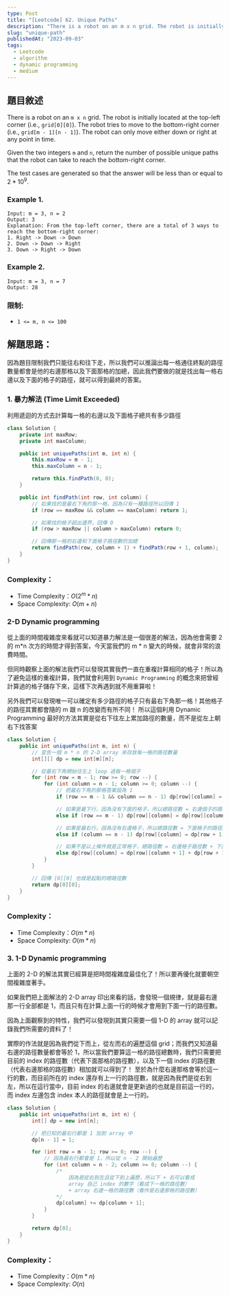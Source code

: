 ```yaml
---
type: Post
title: "[Leetcode] 62. Unique Paths"
description: "There is a robot on an m x n grid. The robot is initially located at the top-left corner."
slug: "unique-path"
publishedAt: "2023-09-03"
tags:
  - Leetcode
  - algorithm
  - dynamic programming
  - medium
---
```


## 題目敘述

There is a robot on an `m x n` grid. The robot is initially located at the top-left corner (i.e., `grid[0][0]`). The robot tries to move to the bottom-right corner (i.e., `grid[m - 1][n - 1]`). The robot can only move either down or right at any point in time.

Given the two integers `m` and `n`, return the number of possible unique paths that the robot can take to reach the bottom-right corner.

The test cases are generated so that the answer will be less than or equal to $2 * 10^9$.

### Example 1.

```
Input: m = 3, n = 2
Output: 3
Explanation: From the top-left corner, there are a total of 3 ways to reach the bottom-right corner:
1. Right -> Down -> Down
2. Down -> Down -> Right
3. Down -> Right -> Down
```

### Example 2.

```
Input: m = 3, n = 7
Output: 28
```

### 限制:

- `1 <= m, n <= 100`

## 解題思路：

因為題目限制我們只能往右和往下走，所以我們可以推論出每一格通往終點的路徑數量都會是他的右邊那格以及下面那格的加總，因此我們要做的就是找出每一格右邊以及下面的格子的路徑，就可以得到最終的答案。

### 1. 暴力解法 (Time Limit Exceeded)

利用遞迴的方式去計算每一格的右邊以及下面格子總共有多少路徑

```java
class Solution {
    private int maxRow;
    private int maxColumn;

    public int uniquePaths(int m, int n) {
        this.maxRow = m - 1;
        this.maxColumn = n - 1;

        return this.findPath(0, 0);
    }

    public int findPath(int row, int column) {
        // 如果找的是最右下角的那一格，因為只有一種路徑所以回傳 1
        if (row == maxRow && column == maxColumn) return 1;

        // 如果找的格子超出邊界，回傳 0
        if (row > maxRow || column > maxColumn) return 0;

        // 回傳那一格的右邊和下面格子路徑數的加總
        return findPath(row, column + 1) + findPath(row + 1, column);
    }
}
```

### Complexity：

- Time Complexity：$O(2^m*n)$
- Space Complexity: $O(m + n)$

### 2-D Dynamic programming

從上面的時間複雜度來看就可以知道暴力解法是一個很差的解法，因為他會需要 2 的 m*n 次方的時間才得到答案，今天當我們的 m * n 變大的時候，就會非常的浪費時間。

但同時觀察上面的解法我們可以發現其實我們一直在重複計算相同的格子！所以為了避免這樣的重複計算，我們就會利用到 `Dynamic Programming` 的概念來把曾經計算過的格子儲存下來，這樣下次再遇到就不用重算啦！

另外我們可以發現唯一可以確定有多少路徑的格子只有最右下角那一格！其他格子的路徑其實都會隨的 m 跟 n 的改變而有所不同！
所以這個利用 Dynamic Programming 最好的方法其實是從右下往左上累加路徑的數量，而不是從左上朝右下找答案

```java
class Solution {
    public int uniquePaths(int m, int n) {
        // 宣告一個 m * n 的 2-D array 來存放每一格的路徑數量
        int[][] dp = new int[m][n];

        // 從最右下角開始往左上 loop 過每一格個子
        for (int row = m - 1; row >= 0; row --) {
            for (int column = n - 1; column >= 0; column --) {
                // 把最右下角的那格答案設為 1
                if (row == m - 1 && column == n - 1) dp[row][column] = 1;

                // 如果是最下行，因為沒有下面的格子，所以總路徑數 = 右邊個子的路徑數
                else if (row == m - 1) dp[row][column] = dp[row][column + 1];

                // 如果是最右行，因為沒有右邊格子，所以總路徑數 = 下面格子的路徑數
                else if (column == n - 1) dp[row][column] = dp[row + 1][column];

                // 如果不是以上條件就是正常格子，總路徑數 = 右邊格子路徑數 + 下面格子路徑數
                else dp[row][column] = dp[row][column + 1] + dp[row + 1][column];
            }
        }

        // 回傳 [0][0] 也就是起點的總路徑數
        return dp[0][0];
    }
}
```

### Complexity：

- Time Complexity：$O(m*n)$
- Space Complexity: $O(m*n)$

### 3. 1-D Dynamic programming

上面的 2-D 的解法其實已經算是把時間複雜度最佳化了！所以要再優化就要朝空間複雜度著手。

如果我們把上面解法的 2-D array 印出來看的話，會發現一個規律，就是最右邊那一行全部都是 1，而且只有在計算上面一行的時候才會用到下面一行的路徑數。

因為上面觀察到的特性，我們可以發現到其實只需要一個 1-D 的 array 就可以記錄我們所需要的資料了！

實際的作法就是因為我們從下而上，從左而右的遍歷這個 grid；而我們又知道最右邊的路徑數量都會等於 1，所以當我們要算這一格的路徑總數時，我們只需要把目前的 index 的路徑數（代表下面那格的路徑數），以及下一個 index 的路徑數（代表右邊那格的路徑數）相加就可以得到了！
至於為什麼右邊那格會等於這一行的數，而目前所在的 index 還存有上一行的路徑數，就是因為我們是從右到左，所以在這行當中，目前 index 的右邊就會是更新過的也就是目前這一行的，而 index 左邊包含 index 本人的路徑就會是上一行的。

```java
class Solution {
    public int uniquePaths(int m, int n) {
        int[] dp = new int[n];

        // 把已知的最右行都是 1 加到 array 中
        dp[n - 1] = 1;

        for (int row = m - 1; row >= 0; row --) {
            // 因為最右行都會是 1，所以從 n - 2 開始遍歷
            for (int column = n - 2; column >= 0; column --) {
                /*
                    因為是從右到左且從下到上遍歷，所以下 + 右可以看成
                    array 自己 index 的數字（看成下一格的路徑數）
                    + array 右邊一格的路徑數（看作是右邊那格的路徑數）
                */
                dp[column] += dp[column + 1];
            }
        }

        return dp[0];
    }
}
```

### Complexity：

- Time Complexity：$O(m*n)$
- Space Complexity: $O(n)$
